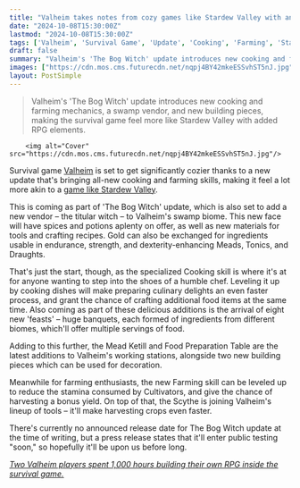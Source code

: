```yaml
---
title: "Valheim takes notes from cozy games like Stardew Valley with an update that adds cooking and farming skills, as well as new feasts"
date: "2024-10-08T15:30:00Z"
lastmod: "2024-10-08T15:30:00Z"
tags: ['Valheim', 'Survival Game', 'Update', 'Cooking', 'Farming', 'Stardew Valley', 'RPG', 'Building']
draft: false
summary: "Valheim's 'The Bog Witch' update introduces new cooking and farming mechanics, a swamp vendor, and new building pieces, making the survival game feel more like Stardew Valley with added RPG elements."
images: ["https://cdn.mos.cms.futurecdn.net/nqpj4BY42mkeESSvhST5nJ.jpg"]
layout: PostSimple
---
```

> Valheim's 'The Bog Witch' update introduces new cooking and farming mechanics, a swamp vendor, and new building pieces, making the survival game feel more like Stardew Valley with added RPG elements.


        <img alt="Cover" src="https://cdn.mos.cms.futurecdn.net/nqpj4BY42mkeESSvhST5nJ.jpg"/>
        
Survival game [<u>Valheim</u>](https://www.gamesradar.com/valheim-guide/) is set to get significantly cozier thanks to a new update that's bringing all-new cooking and farming skills, making it feel a lot more akin to a [game like Stardew Valley](https://www.gamesradar.com/games-like-stardew-valley/).

This is coming as part of 'The Bog Witch' update, which is also set to add a new vendor – the titular witch – to Valheim's swamp biome. This new face will have spices and potions aplenty on offer, as well as new materials for tools and crafting recipes. Gold can also be exchanged for ingredients usable in endurance, strength, and dexterity-enhancing Meads, Tonics, and Draughts.

That's just the start, though, as the specialized Cooking skill is where it's at for anyone wanting to step into the shoes of a humble chef. Leveling it up by cooking dishes will make preparing culinary delights an even faster process, and grant the chance of crafting additional food items at the same time. Also coming as part of these delicious additions is the arrival of eight new 'feasts' – huge banquets, each formed of ingredients from different biomes, which'll offer multiple servings of food. 

Adding to this further, the Mead Ketill and Food Preparation Table are the latest additions to Valheim's working stations, alongside two new building pieces which can be used for decoration.

Meanwhile for farming enthusiasts, the new Farming skill can be leveled up to reduce the stamina consumed by Cultivators, and give the chance of harvesting a bonus yield. On top of that, the Scythe is joining Valheim's lineup of tools – it'll make harvesting crops even faster. 

There's currently no announced release date for The Bog Witch update at the time of writing, but a press release states that it'll enter public testing "soon," so hopefully it'll be upon us before long. 

[<u><em>Two Valheim players spent 1,000 hours building their own RPG inside the survival game.</em></u>](https://www.gamesradar.com/two-valheim-players-spent-1000-hours-building-their-own-rpg-inside-the-survival-game/)
        